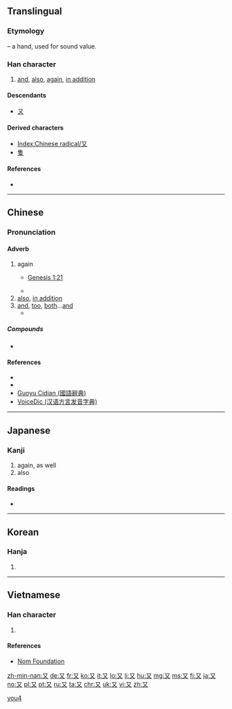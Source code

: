 {{also|ヌ|ﾇ|ㄡ|攵|文|𠬠}}
==Translingual==
{{stroke order|strokes=2}}
{{stroke order|type=animate}}
===Etymology===
{{Han etyl}}
{{liushu|p}} – a hand, used for sound value.

===Han character===
{{Han char|rn=29|rad=又|as=00|sn=2|four=17400|canj=NK}}

# [[and]], [[also]], [[again]], [[in addition]]

====Descendants====
*[[ㄡ]]

====Derived characters====
* [[Index:Chinese radical/又]]
* [[隻]]

====References====
* {{Han ref|kx=0164.430|dkj=03115|dj=0374.140|hdz=10390.010|uh=53C8|ud=21448|bh=A453|bd=42067}}

----

==Chinese==
{{zh-forms}}

===Pronunciation===
{{zh-pron
|m=yòu
|c=jau6
|h=pfs=yù
|mn=iū
|w=
|mc=y
|oc=y
|ma=zh-yòu.ogg
|cat=conj,adv
}}

====Adverb====
{{cmn-adv|ts|pin=yòu|pint=you4}}

# {{label|cmn|Beginning Mandarin}} again
#* [http://wordproject.org/multi/bi_en_cn_py.htm Genesis 1:21]
#*: {{zh-usex|神 就 造 出 大 魚 和 水 中 所 滋生 各樣 有 生命 的 動物，各 從 其 類。'''又''' 造 出 各樣 飛鳥，各 從 其 類。神 看 著[着]{zhuó} 是 好{hǎo} 的。|And God created great whales, and every living creature that moveth, which the waters brought forth abundantly, after their kind, and every winged fowl after his kind: and God saw that it was good.}}
#* {{zh-usex|又 下雨 了!|It's raining again!}}
# [[also]], [[in addition]]
# [[and]], [[too]], {{qualifier|when repeated}} [[both]]...[[and]]
#* {{zh-usex|我 又 餓 又 渴。|I am hungry and thirsty.}}

=====Compounds=====
{{top2}}
* {{zh-l|又好笑，又好氣}}
{{mid2}}
{{bottom}}

====References====
* {{cite web
| url = http://www.mdbg.net/chindict/chindict.php?page=worddict&wdrst=0&wdqb=又
| title = 又
| work = MDBG English to Chinese dictionary ( Based on CC-CEDICT )
| language = Mandarin/English
| accessdate = 2014-02-22}}
* {{cite web
| url = http://tatoeba.org/eng/sentences/search?query=%E5%8F%88&from=cmn&to=und
| title = Sentences with 又
| work = Tatoeba
| accessdate = 2014-02-24}}
* [http://140.111.34.46/cgi-bin/dict/GetContent.cgi?Database=dict&DocNum=148095&GraphicWord=yes&QueryString=%A4S Guoyu Cidian (國語辭典)]
*[http://cn.voicedic.com/ VoiceDic (汉语方言发音字典)]

----

==Japanese==

===Kanji===
{{ja-kanji|grade=7|rs=又00}}

# again, as well
# also

====Readings====
* {{ja-readings|on=[[ゆう]] (yū)|kun=[[また]] (mata)}}

----

==Korean==

===Hanja===
{{ko-hanja|hangeul=우|rv=u|mr=u}}

# {{defn|lang=ko|sort=又00}}

----

==Vietnamese==

===Han character===
{{vi-hantu|[[lại]], [[hựu]]|rs=又00}}

# {{defn|lang=vi|sort=又00}}

====References====
*[http://nomfoundation.org/common/nom_details.php?codepoint=53c8 Nom Foundation]

[[Category:CJKV radicals| ]]
[[Category:Beginning Mandarin|you4]]

[[zh-min-nan:又]]
[[de:又]]
[[fr:又]]
[[ko:又]]
[[it:又]]
[[lo:又]]
[[li:又]]
[[hu:又]]
[[mg:又]]
[[ms:又]]
[[fj:又]]
[[ja:又]]
[[no:又]]
[[pl:又]]
[[pt:又]]
[[ru:又]]
[[ta:又]]
[[chr:又]]
[[uk:又]]
[[vi:又]]
[[zh:又]]